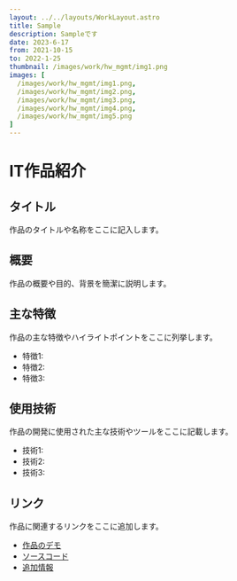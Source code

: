 ```yaml
---
layout: ../../layouts/WorkLayout.astro
title: Sample
description: Sampleです
date: 2023-6-17
from: 2021-10-15
to: 2022-1-25
thumbnail: /images/work/hw_mgmt/img1.png
images: [
  /images/work/hw_mgmt/img1.png,
  /images/work/hw_mgmt/img2.png,
  /images/work/hw_mgmt/img3.png,
  /images/work/hw_mgmt/img4.png,
  /images/work/hw_mgmt/img5.png
]
---
```


# IT作品紹介

## タイトル

作品のタイトルや名称をここに記入します。

## 概要

作品の概要や目的、背景を簡潔に説明します。

## 主な特徴

作品の主な特徴やハイライトポイントをここに列挙します。

- 特徴1: 
- 特徴2: 
- 特徴3: 

## 使用技術

作品の開発に使用された主な技術やツールをここに記載します。

- 技術1:
- 技術2:
- 技術3:

## リンク

作品に関連するリンクをここに追加します。

- [作品のデモ](デモのURL)
- [ソースコード](ソースコードのURL)
- [追加情報](追加情報のURL)
